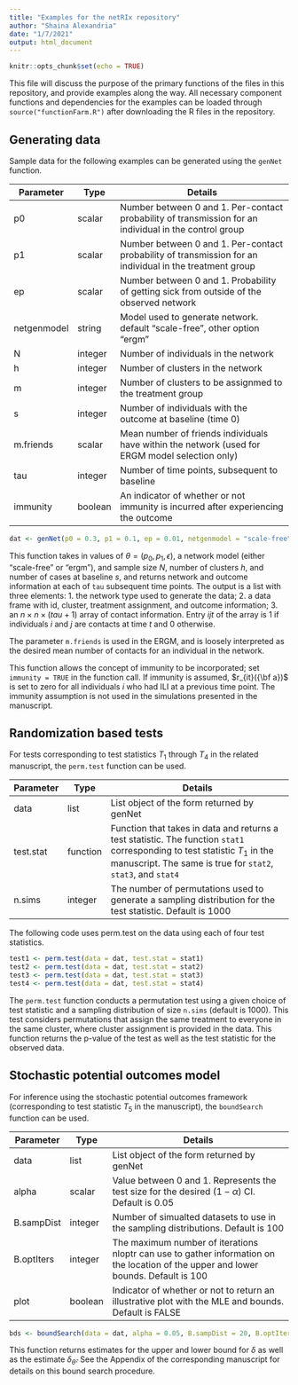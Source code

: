 ---
title: "Examples for the netRIx repository"
author: "Shaina Alexandria"
date: "1/7/2021"
output: html_document
---

```{r setup, include=FALSE}
knitr::opts_chunk$set(echo = TRUE)
```

This file will discuss the purpose of the primary functions of the files in this repository, and provide examples along the way. All necessary component functions and dependencies for the examples can be loaded through ```source("functionFarm.R")``` after downloading the R files in the repository.

## Generating data

Sample data for the following examples can be generated using the ```genNet``` function.

| Parameter | Type | Details|
|---|--|----------------|
| p0 | scalar |Number between 0 and 1. Per-contact probability of transmission for an individual in the control group  |
| p1 | scalar |Number between 0 and 1. Per-contact probability of transmission for an individual in the treatment group|
| ep   | scalar | Number between 0 and 1. Probability of getting sick from outside of the observed network |
| netgenmodel   | string | Model used to generate network. default "scale-free", other option "ergm"
| N   | integer | Number of individuals in the network |
| h   | integer | Number of clusters in the network |
| m   | integer | Number of clusters to be assignmed to the treatment group |
| s   | integer | Number of individuals with the outcome at baseline (time 0) |
| m.friends   |  scalar | Mean number of friends individuals have within the network (used for ERGM model selection only) |
| tau   | integer | Number of time points, subsequent to baseline|
| immunity   | boolean | An indicator of whether or not immunity is incurred after experiencing the outcome|



```{r, eval = FALSE}
dat <- genNet(p0 = 0.3, p1 = 0.1, ep = 0.01, netgenmodel = "scale-free", N=500, h=100, m=50, s=20, m.friends=4, tau=1, immunity=FALSE)
```


This function takes in values of $\theta = (p_0, p_1, \epsilon)$, a network model (either "scale-free" or "ergm"), and sample size $N$, number of clusters $h$, and number of cases at baseline $s$, and returns network and outcome information at each of ```tau``` subsequent time points. The output is a list with three elements: 1. the network type used to generate the data; 2. a data frame with id, cluster, treatment assignment, and outcome information; 3. an $n \times n \times (tau + 1)$ array of contact information. Entry ${ijt}$ of the array is 1 if individuals $i$ and $j$ are contacts at time $t$ and 0 otherwise.

The parameter ```m.friends``` is used in the ERGM, and is loosely interpreted as the desired mean number of contacts for an individual in the network.

This function allows the concept of immunity to be incorporated; set ```immunity = TRUE``` in the function call. If immunity is assumed, $r_{it}({\bf a})$ is set to zero for all individuals $i$ who had ILI at a previous time point. The immunity assumption is not used in the simulations presented in the manuscript.

## Randomization based tests

For tests corresponding to test statistics $T_1$ through $T_4$ in the related manuscript, the ```perm.test``` function can be used.

| Parameter | Type | Details|
|---|--|----------------|
| data      |list |  List object of the form returned by genNet |
| test.stat | function | Function that takes in data and returns a test statistic. The function ```stat1``` corresponding to test statistic $T_1$ in the manuscript. The same is true for ```stat2```, ```stat3```, and ```stat4``` |
| n.sims    |  integer | The number of permutations used to generate a sampling distribution for the test statistic. Default is 1000|

The following code uses perm.test on the data using each of four test statistics.

```{r, eval = FALSE}
test1 <- perm.test(data = dat, test.stat = stat1)
test2 <- perm.test(data = dat, test.stat = stat2)
test3 <- perm.test(data = dat, test.stat = stat3)
test4 <- perm.test(data = dat, test.stat = stat4)

```

The ```perm.test``` function conducts a permutation test using a given choice of test statistic and a sampling distribution of size ```n.sims``` (default is 1000). This test considers permutations that assign the same treatment to everyone in the same cluster, where cluster assignment is provided in the data. This function returns the p-value of the test as well as the test statistic for the observed data.

## Stochastic potential outcomes model

For inference using the stochastic potential outcomes framework (corresponding to test statistic $T_5$ in the manuscript), the ```boundSearch``` function can be used.

| Parameter | Type | Details|
|---|--|----------------|
| data   |list |  List object of the form returned by genNet |
| alpha   | scalar | Value between 0 and 1. Represents the test size for the desired $(1 - \alpha)$ CI. Default is 0.05|
| B.sampDist   | integer | Number of simualted datasets to use in the sampling distributions. Default is 100 |
| B.optIters   | integer | The maximum number of iterations nloptr can use to gather information on the location of the upper and lower bounds. Default is 100 |
| plot   | boolean | Indicator of whether or not to return an illustrative plot with the MLE and bounds.  Default is FALSE |

```{r, eval = FALSE}
bds <- boundSearch(data = dat, alpha = 0.05, B.sampDist = 20, B.optIters = 5, plot = TRUE)


```

This function returns estimates for the upper and lower bound for $\delta$ as well as the estimate $\delta_{\hat{\theta}}$. See the Appendix of the corresponding manuscript for details on this bound search procedure.